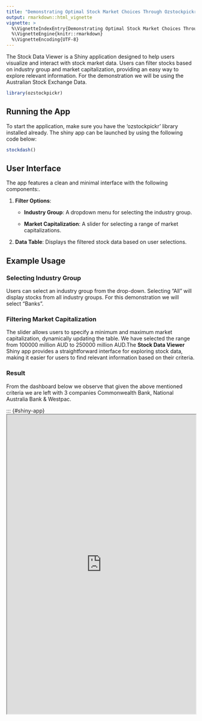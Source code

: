 ```yaml
---
title: "Demonstrating Optimal Stock Market Choices Through Ozstockpickr's Stock Data Viewer Shiny App"
output: rmarkdown::html_vignette
vignette: >
  %\VignetteIndexEntry{Demonstrating Optimal Stock Market Choices Through Ozstockpickr's Stock Data Viewer Shiny App}
  %\VignetteEngine{knitr::rmarkdown}
  %\VignetteEncoding{UTF-8}
---
```


The Stock Data Viewer is a Shiny application designed to help users visualize and interact with stock market data. Users can filter stocks based on industry group and market capitalization, providing an easy way to explore relevant information. For the demonstration we will be using the Australian Stock Exchange Data.

```r
library(ozstockpickr)
```

## Running the App

To start the application, make sure you have the 'ozstockpickr' library installed already. The shiny app can be launched by using the following code below:

```r
stockdash()
```

## User Interface

The app features a clean and minimal interface with the following components:.

1.  **Filter Options**:

    -   **Industry Group**: A dropdown menu for selecting the industry group.

    -   **Market Capitalization**: A slider for selecting a range of market capitalizations.

2.  **Data Table**: Displays the filtered stock data based on user selections.

## Example Usage

### Selecting Industry Group

Users can select an industry group from the drop-down. Selecting "All" will display stocks from all industry groups. For this demonstration we will select "Banks".

### Filtering Market Capitalization

The slider allows users to specify a minimum and maximum market capitalization, dynamically updating the table. We have selected the range from 100000 million AUD to 250000 million AUD.The **Stock Data Viewer** Shiny app provides a straightforward interface for exploring stock data, making it easier for users to find relevant information based on their criteria.

### Result

From the dashboard below we observe that given the above mentioned criteria we are left with 3 companies Commonwealth Bank, National Australia Bank & Westpac.

::: {#shiny-app}
<iframe src = "https://aneeshag1102.shinyapps.io/stockdash/" class = "shiny-app" width = "100%" height = "800">
:::

### 
